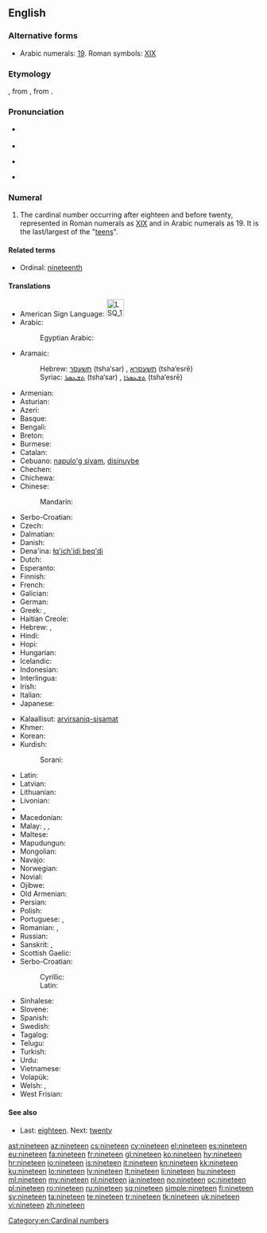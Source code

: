 ==English==
{{rfc-auto}}

===Alternative forms===
* Arabic numerals: [[19]]. Roman symbols: [[XIX]]

===Etymology===
{{etyl|enm}} {{term|nynetene|lang=enm}}, from {{etyl|ang}} {{term|nigontiene|nigontīene|lang=ang}}, from {{proto|Germanic|newuntehun|lang=en}}.

===Pronunciation===
* {{qualifier|next word stressed near the first syllable}}
*: {{a|UK|US}} {{IPA|/ˈnaɪn.tiːn/}}
* {{audio|en-us-nineteen.ogg|Audio (US)}}
* {{qualifier|next word stressed after the first syllable}}
*: {{a|UK|US}} {{IPA|/naɪnˈtiːn/}}
* {{rhymes|iːn}}

===Numeral===
{{head|en|numeral}}

# The cardinal number occurring after eighteen and before twenty, represented in Roman numerals as [[XIX]] and in Arabic numerals as 19. It is the last/largest of the "[[teen]]s".

====Related terms====
* Ordinal: [[nineteenth]]

====Translations====
{{trans-top|cardinal number}}
* American Sign Language: [[Image:LSQ 19.jpg|35px]]
* Arabic: {{t-|ar|تسعة عشر|tr=tís3aT 3áshar}}
*: Egyptian Arabic: {{tø|arz|تسعتاشر|tr=tisʕataashar|sc=Arab|xs=Egyptian Arabic}}
* Aramaic:
*: Hebrew: [[תשעסר]] (tsha‘sar) {{m}}, [[תשעסרא]] (tsha‘esrē) {{f}}
*: Syriac: [[ܬܫܥܣܪ]] (tsha‘sar) {{m}}, [[ܬܫܥܣܪܐ]] (tsha‘esrē) {{f}}
* Armenian: {{t+|hy|տասնինը|tr=tasninə}}
* Asturian: {{t+|ast|diecinueve}}
* Azeri: {{t+|az|on doqquz}}
* Basque: {{t+|eu|hemeretzi}}
* Bengali: {{t-|bn|উনিশ|tr=unish}}
* Breton: {{t+|br|naontek}}
* Burmese: {{t-|my|ဆယ့်ကိုး|tr=hsè.ko:|sc=Mymr}}
* Catalan: {{t+|ca|dinou}}
* Cebuano: [[napulo'g siyam]], [[disinuybe]]
* Chechen: {{tø|ce|ткъайоьсна|tr=tqhayösna}}
* Chichewa: {{tø|ny|khumi n'zisanu n'zinayi}}
* Chinese:
*: Mandarin: {{t|cmn|十九|tr=shíjiǔ}}
* Serbo-Croatian: {{t|sh|devetnaest}}
* Czech: {{t+|cs|devatenáct}}
* Dalmatian: {{l|dlm|dichinú}}
* Danish: {{t+|da|nitten}}
* Dena'ina: [[łq'ich'idi beq'di]]
* Dutch: {{t+|nl|negentien|f}}
* Esperanto: {{t-|eo|dek naŭ|xs=Esperanto}}
* Finnish: {{t+|fi|yhdeksäntoista}}
* French: {{t+|fr|dix-neuf|m}}
* Galician: {{t+|gl|dezanove|xs=Galician}}
* German: {{t+|de|neunzehn}}
* Greek: {{t+|el|δεκαεννέα|tr=dekaennéa}}, {{t+|el|δεκαεννιά|tr=dekaenniá}}
* Haitian Creole: {{tø|ht|diznèf}}
* Hebrew: {{t-|he|תשע עשרה|alt=תְּשַׁע־עֶשְׂרֵה|tr=t'sha esre|f}} {{qualifier|used in counting}}, {{t-|he|תשעה עשר|alt=תִּשְׁעָה־עָשָׂר|tr=tish'a asar|m}}
* Hindi: {{t+|hi|उन्नीस|tr=unnīs|xs=Hindi}}
* Hopi: {{tø|hop|pakwt niikyang pevt siikya’ta}}
* Hungarian: {{t+|hu|tizenkilenc}}
* Icelandic: {{t+|is|nítján}}
* Indonesian: {{t-|id|sembilan belas}}
* Interlingua: {{t-|ia|dece-nove}}
* Irish: {{t+|ga|naoi déag}}
* Italian: {{t+|it|diciannove}}
* Japanese: {{t+|ja|十九|tr=jū-kyū}}
{{trans-mid}}
* Kalaallisut: [[arvirsaniq-sisamat]]
* Khmer: {{t-|km|ដប់ប្រាំបួន|tr=dop pram buon}}
* Korean: {{t-|ko|열 아홉|tr=yeol ahop}}
* Kurdish:
*: Sorani: {{t|ku|نۆزده‌}}
* Latin: {{t+|la|undeviginti|alt=ūndēvīgintī}}
* Latvian: {{t+|lv|deviņpadsmit}}
* Lithuanian: {{t+|lt|devyniolika}}
* Livonian: {{tø|liv|īdõkstuoistõn}}
* {{trreq|lb}}
* Macedonian: {{t-|mk|деветнаесет|tr=devetnáeset}}
* Malay: {{t-|ms|sembilan belas}}, {{t-|ms|sepuluh sembilan}}, {{t-|ms|satu puluh sembilan}}
* Maltese: {{t-|mt|dsatax}}
* Mapudungun: {{tø|arn|mariylla}}
* Mongolian: {{t-|mn|арван ес‎|sc=Cyrl}}
* Navajo: {{tø|nv|náhástʼéítsʼáadah}}
* Norwegian: {{t+|no|nitten}}
* Novial: {{tø|nov|dek-nin}}
* Ojibwe: {{tø|oj|ashi-zhaangaswi}}
* Old Armenian: {{tø|xcl|իննեւտասն|tr=innewtasn|sc=Armn}}
* Persian: {{t+|fa|نوزده|alt=نوزدَه|tr=nōzdah|xs=Persian}}
* Polish: {{t+|pl|dziewiętnaście}}
* Portuguese: {{t+|pt|dezanove}} {{qualifier|Portugal}}, {{t+|pt|dezenove}} {{qualifier|Brazil}}
* Romanian: {{t+|ro|nouăsprezece}}, {{t-|ro|nouășpe}} {{qualifier|informal}}
* Russian: {{t+|ru|девятнадцать|tr=devjatnádtsat’}}
* Sanskrit: {{t-|sa|ऊनविंशति|tr=ūnaviṃśáti}}, {{t-|hi|नवदशन्|tr=návadaśan}}
* Scottish Gaelic: {{t-|gd|naoi|xs=Scottish Gaelic}} {{t-|gd|deug|xs=Scottish Gaelic}}
* Serbo-Croatian:
*: Cyrillic: {{t-|sh|деветнаест|sc=Cyrl}}
*: Latin: {{t-|sh|devetnaest}}
* Sinhalese: {{t-|si|දහනවය|tr=dhahanavaya}}
* Slovene: {{t+|sl|devetnajst}}
* Spanish: {{t+|es|diecinueve}}
* Swedish: {{t+|sv|nitton}}
* Tagalog: {{t-|tl|labinsiyam}}
* Telugu: {{t+|te|పంతొమ్మిది}}
* Turkish: {{t+|tr|on dokuz}}
* Urdu: {{t-|ur|انیس|tr=unnīs}}
* Vietnamese: {{t-|vi|mười chín|xs=Vietnamese}}
* Volapük: {{t-|vo|degzül}}
* Welsh: {{t+|cy|pedwar ar bymtheg}} {{qualifier|vigesimal, traditional}}, {{t+|cy|un deg naw}} {{qualifier|decimal}}
* West Frisian: {{t+|fy|njoggentjin}}
{{trans-bottom}}

====See also====
* Last: [[eighteen]]. Next: [[twenty]]

[[Category:en:Cardinal numbers]]

[[ast:nineteen]]
[[az:nineteen]]
[[cs:nineteen]]
[[cy:nineteen]]
[[el:nineteen]]
[[es:nineteen]]
[[eu:nineteen]]
[[fa:nineteen]]
[[fr:nineteen]]
[[gl:nineteen]]
[[ko:nineteen]]
[[hy:nineteen]]
[[hr:nineteen]]
[[io:nineteen]]
[[is:nineteen]]
[[it:nineteen]]
[[kn:nineteen]]
[[kk:nineteen]]
[[ku:nineteen]]
[[lo:nineteen]]
[[lv:nineteen]]
[[lt:nineteen]]
[[li:nineteen]]
[[hu:nineteen]]
[[ml:nineteen]]
[[my:nineteen]]
[[nl:nineteen]]
[[ja:nineteen]]
[[no:nineteen]]
[[oc:nineteen]]
[[pl:nineteen]]
[[ro:nineteen]]
[[ru:nineteen]]
[[sq:nineteen]]
[[simple:nineteen]]
[[fi:nineteen]]
[[sv:nineteen]]
[[ta:nineteen]]
[[te:nineteen]]
[[tr:nineteen]]
[[tk:nineteen]]
[[uk:nineteen]]
[[vi:nineteen]]
[[zh:nineteen]]